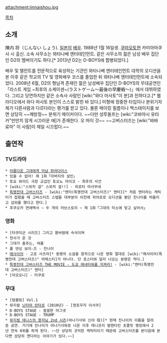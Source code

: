 attachment:jinnaishou.jpg

[[목차]]
== 소개 ==
陳内 将（じんない しょう). [[일본]]의 [[배우]]. 1988년 1월 16일생. [[쿠마모토]]현 카미아마쿠사 시 출신. 소속 사무소는 와타나베 엔터테인먼트. 같은 사무소의 젊은 남성 배우 집단인 D2의 멤버이기도 하다.[* 2013년 D2는 D-BOYS에 합병되었다.]

배우 및 탤런트를 전문적으로 육성하는 기관인 와타나베 엔터테인먼트 대학의 오디션을 본 이후 같은 학교의 TV 및 영화배우 코스를 졸업한 뒤 와타나베 엔터테인먼트에 소속되었다. 2008년 6월, D2의 형님격 존재인 젊은 남성배우 집단인 D-BOYS의 무대공연인「라스트 게임 ~최후의 소케이센~(ラストゲーム〜最後の早慶戦〜)」에서 데뷔하였다. 그리고 당연하지만 같은 소속사 사람인 [wiki:"와다 마사토"이 분]과 친하다고.[* 웹 라디오에서 와다 마사토 본인이 스스로 밝힌 바 있다.]
미형에 정중한 타입이나 분위기자체가 다른사람과 다르다라는 평가를 받고 있다. 물론 메이킹 필름이나 백스테이지를 보면 상당히 ~~깨방정~~ 분위기 메이커이다. ~~다만 성루돌프는 [wiki:"코바야시 유타카"만만치 않게 시끄러운 애]가 존재한다. 오 마이 갓~~ ~~고버스터즈는 [wiki:"바바 료마" 이 사람]이 제일 시끄럽다.~~

== 출연작 ==
=== TV드라마 ===
 * [[아름다운 그대에게 미남 파라다이스]]
 * 있을 수 없어! 제 1화「아버지의 살인」
 * 토요 와이드 극장 교섭인 토오노 마이코 - 최후의 사건
 * [wiki:"스위치 걸" 스위치 걸!!] - 히로타 마사무네
 * [[특명전대 고버스터즈]] - [wiki:"엔터(특명전대 고버스터즈)" 엔터][* 처음 엔터라는 캐릭터가 잡혔을 때 고버스터즈 스텝들 대부분이 이전에 히어로로 오디션을 봤던 진나이를 떠올리고 섭외를 했다고 한다.]
 * 후쿠오카 연애백서 ~ 두 개의 러브스토리 ~ 제 1화「그대의 미소에 닿고 싶어서」

=== 영화 ===
 * [타쿠미군 시리즈] 그리고 봄바람에 속삭이며
 * 천사가 준 것
 * 그대가 춤추는, 여름
 * 폴 댄싱 보이☆즈 - 진나이
 * [[메사이어]] - 고죠 사츠마[* 동명의 소설을 원작으로 나온 영화 절대로 [wiki:"메사이어(특명전대 고버스터즈)" 마제스티]가 아니다. 단 포스터와 달리 나오는 분량은 적다.]
 * [[특명전대 고버스터즈 THE MOVIE - 도쿄 에네타워를 지켜라!]] - [wiki:"엔터(특명전대 고버스터즈)" 엔터]
 * [아오오니] - 타쿠로

=== 무대 ===
 * [텀블링] Vol.1
 * 뮤지컬 [[닌타마 란타로]] (2010년) - [젠포우지 이사쿠]
 * D-BOYS STAGE - 쓸쓸한 마그넷
 * D-BOYS STAGE - TRUMP
 * [[뮤지컬 테니스의 왕자님 2nd 시즌]](야나기사와 신야 役)[* 현재 진나이의 이름을 알려준 공연. 거기에 진나이가 야나기사와로 나온 이후 테니프리 발렌타인 초콜릿 랭킹에서 2년 연속 6위를 하게 된다. ~~단 상당히 코믹한 캐릭터이기 때문에 고버스터즈를 본다음에 본다면 상당히 깬다라는 이야기가 있다.~~]
